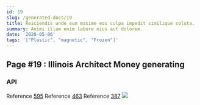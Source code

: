 ```yaml
---
id: 19
slug: /generated-docs/19
title: Reiciendis unde eum maxime eos culpa impedit similique soluta.
summary: Animi illum enim labore eius aut dolorem.
date: '2020-05-06'
tags: '["Plastic", "magnetic", "Frozen"]'
---
```

## Page #19 : Illinois Architect Money generating

### API



Reference [595](/generated-docs/595)
Reference [463](/generated-docs/463)
Reference [387](/generated-docs/387)
![](/assets/cats-1.jpg)


